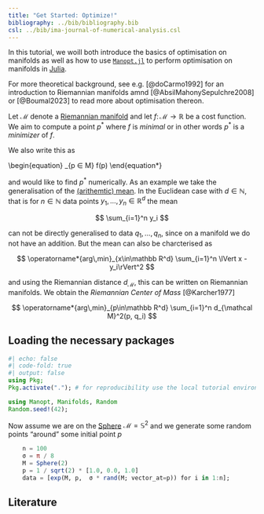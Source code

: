 ```yaml
---
title: "Get Started: Optimize!"
bibliography: ../bib/bibliography.bib
csl: ../bib/ima-journal-of-numerical-analysis.csl
---
```


In this tutorial, we woill both introduce the basics of optimisation on manifolds as well as
how to use [`Manopt.jl`](https://manoptjl.org) to perform optimisation on manifolds in [Julia](https://julialang.org).

For more theoretical background, see e.g. [@doCarmo1992] for an introduction to Riemannian manifolds
amnd [@AbsilMahonySepulchre2008] or [@Boumal2023] to read more about optimisation thereon.

Let $\mathcal M$ denote a [Riemannian manifold](https://juliamanifolds.github.io/Manifolds.jl/stable/interface.html#ManifoldsBase.Manifold)
and let $f\colon \mathcal M → ℝ$ be a cost function.
We aim to compute a point $p^*$ where $f$ is _minimal_ or in other words $p^*$ is a _minimizer_ of $f$.

We also write this as

\begin{equation}
    \operatorname*{arg\,min}_{p ∈ \mathcal M} f(p)
\end{equation*}

and would like to find $p^*$ numerically.
As an example we take the generalisation of the [(arithemtic) mean](https://en.wikipedia.org/wiki/Arithmetic_mean).
In the Euclidean case with $d\in\mathbb N$, that is for $n\in \mathbb N$ data points $y_1,\ldots,y_n \in \mathbb R^d$ the mean

$$
  \sum_{i=1}^n y_i
$$


can not be directly generalised to data $q_1,\ldots,q_n$, since on a manifold we do not have an addition.
But the mean can also be charcterised as

$$
  \operatorname*{arg\,min}_{x\in\mathbb R^d} \sum_{i=1}^n \lVert x - y_i\rVert^2
$$

and using the Riemannian distance $d_\mathcal M$, this can be written on Riemannian manifolds. We obtain the _Riemannian Center of Mass_ [@Karcher1977]

$$
  \operatorname*{arg\,min}_{p\in\mathbb R^d} \sum_{i=1}^n d_{\mathcal M}^2(p, q_i)
$$

## Loading the necessary packages

```julia
#| echo: false
#| code-fold: true
#| output: false
using Pkg;
Pkg.activate("."); # for reproducibility use the local tutorial environment.
```

```julia
using Manopt, Manifolds, Random
Random.seed!(42);
```

Now assume we are on the [Sphere](https://juliamanifolds.github.io/Manifolds.jl/latest/manifolds/sphere.html) $\mathcal M = \mathbb S^2$ and we generate some random points “around” some initial point $p$

```julia
    n = 100
    σ = π / 8
    M = Sphere(2)
    p = 1 / sqrt(2) * [1.0, 0.0, 1.0]
    data = [exp(M, p,  σ * rand(M; vector_at=p)) for i in 1:n];
```

## Literature

::: {#refs}
:::